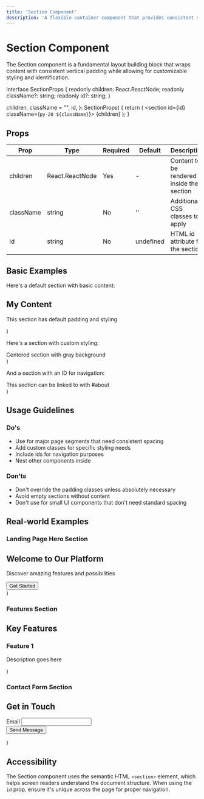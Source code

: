 ```yaml
---
title: 'Section Component'
description: 'A flexible container component that provides consistent vertical padding and customizable styling'
---
```



# Section Component

The Section component is a fundamental layout building block that wraps content with consistent vertical padding while allowing for customizable styling and identification.


interface SectionProps {
  readonly children: React.ReactNode;
  readonly className?: string;
  readonly id?: string;
}

  children,
  className = "",
  id,
}: SectionProps) {
  return (
    <section id={id} className={`py-20 ${className}`}>
      {children}
    </section>
  );
}

## Props

| Prop | Type | Required | Default | Description |
|------|------|----------|---------|-------------|
| children | React.ReactNode | Yes | - | Content to be rendered inside the section |
| className | string | No | '' | Additional CSS classes to apply |
| id | string | No | undefined | HTML id attribute for the section |

## Basic Examples 

Here's a default section with basic content:

  <Section>
    <h1>My Content</h1>
    <p>This section has default padding and styling</p>
  </Section>
)

Here's a section with custom styling:

  <Section className="bg-gray-100 text-center">
    <div>Centered section with gray background</div>
  </Section>
)

And a section with an ID for navigation:

  <Section id="about">
    <div>This section can be linked to with #about</div>
  </Section>
)

## Usage Guidelines

### Do's
- Use for major page segments that need consistent spacing
- Add custom classes for specific styling needs
- Include ids for navigation purposes
- Nest other components inside

### Don'ts
- Don't override the padding classes unless absolutely necessary
- Avoid empty sections without content
- Don't use for small UI components that don't need standard spacing

## Real-world Examples

### Landing Page Hero Section

  <Section className="bg-blue-600 text-white min-h-screen flex items-center">
    <div className="container mx-auto">
      <h1 className="text-5xl font-bold">Welcome to Our Platform</h1>
      <p className="mt-4 text-xl">Discover amazing features and possibilities</p>
      <button className="mt-8 px-6 py-2 bg-white text-blue-600 rounded">
        Get Started
      </button>
    </div>
  </Section>
)

### Features Section

  <Section className="bg-gray-50" id="features">
    <div className="container mx-auto">
      <h2 className="text-3xl font-semibold text-center mb-12">
        Key Features
      </h2>
      <div className="grid grid-cols-1 md:grid-cols-3 gap-8">
        <div className="p-6 bg-white rounded-lg shadow">
          <h3 className="text-xl font-medium">Feature 1</h3>
          <p className="mt-2">Description goes here</p>
        </div>
      </div>
    </div>
  </Section>
)

### Contact Form Section

  <Section className="bg-white border-t" id="contact">
    <div className="max-w-2xl mx-auto">
      <h2 className="text-3xl font-semibold text-center mb-8">
        Get in Touch
      </h2>
      <form className="space-y-6">
        <div>
          <label htmlFor="email" className="block text-sm font-medium">
            Email
          </label>
          <input
            type="email"
            id="email"
            className="mt-1 block w-full rounded-md border-gray-300"
          />
        </div>
        <button
          type="submit"
          className="w-full bg-blue-600 text-white py-2 rounded-md"
        >
          Send Message
        </button>
      </form>
    </div>
  </Section>
)

## Accessibility

The Section component uses the semantic HTML `<section>` element, which helps screen readers understand the document structure. When using the `id` prop, ensure it's unique across the page for proper navigation.
